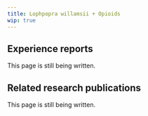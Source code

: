 ---
title: Lophpopra willamsii + Opioids
wip: true
---

## Experience reports

This page is still being written.

## Related research publications

This page is still being written.

